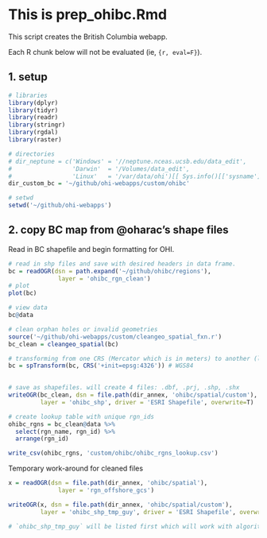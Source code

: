 # This is prep_ohibc.Rmd

This script creates the British Columbia webapp. 

Each R chunk below will not be evaluated (ie, `{r, eval=F}`). 

## 1. setup
```r

# libraries
library(dplyr)
library(tidyr)
library(readr)
library(stringr)
library(rgdal)
library(raster)

# directories
# dir_neptune = c('Windows' = '//neptune.nceas.ucsb.edu/data_edit',
#                 'Darwin'  = '/Volumes/data_edit',
#                 'Linux'   = '/var/data/ohi')[[ Sys.info()[['sysname']] ]]
dir_custom_bc = '~/github/ohi-webapps/custom/ohibc'

# setwd
setwd('~/github/ohi-webapps')

```


## 2. copy BC map from @oharac's shape files  

Read in BC shapefile and begin formatting for OHI.


```r

# read in shp files and save with desired headers in data frame. 
bc = readOGR(dsn = path.expand('~/github/ohibc/regions'),
              layer = 'ohibc_rgn_clean')
# plot 
plot(bc)

# view data
bc@data

# clean orphan holes or invalid geometries 
source('~/github/ohi-webapps/custom/cleangeo_spatial_fxn.r')
bc_clean = cleangeo_spatial(bc)

# transforming from one CRS (Mercator which is in meters) to another (lat/long)
bc = spTransform(bc, CRS('+init=epsg:4326')) # WGS84
 

# save as shapefiles. will create 4 files: .dbf, .prj, .shp, .shx
writeOGR(bc_clean, dsn = file.path(dir_annex, 'ohibc/spatial/custom'), 
         layer = 'ohibc_shp', driver = 'ESRI Shapefile', overwrite=T) 

# create lookup table with unique rgn_ids
ohibc_rgns = bc_clean@data %>%
  select(rgn_name, rgn_id) %>%
  arrange(rgn_id)

write_csv(ohibc_rgns, 'custom/ohibc/ohibc_rgns_lookup.csv')

```

Temporary work-around for cleaned files

```r

x = readOGR(dsn = file.path(dir_annex, 'ohibc/spatial'),
              layer = 'rgn_offshore_gcs')

writeOGR(x, dsn = file.path(dir_annex, 'ohibc/spatial/custom'), 
         layer = 'ohibc_shp_tmp_guy', driver = 'ESRI Shapefile', overwrite=T) 

# `ohibc_shp_tmp_guy` will be listed first which will work with algorithm of custom_maps()


```
